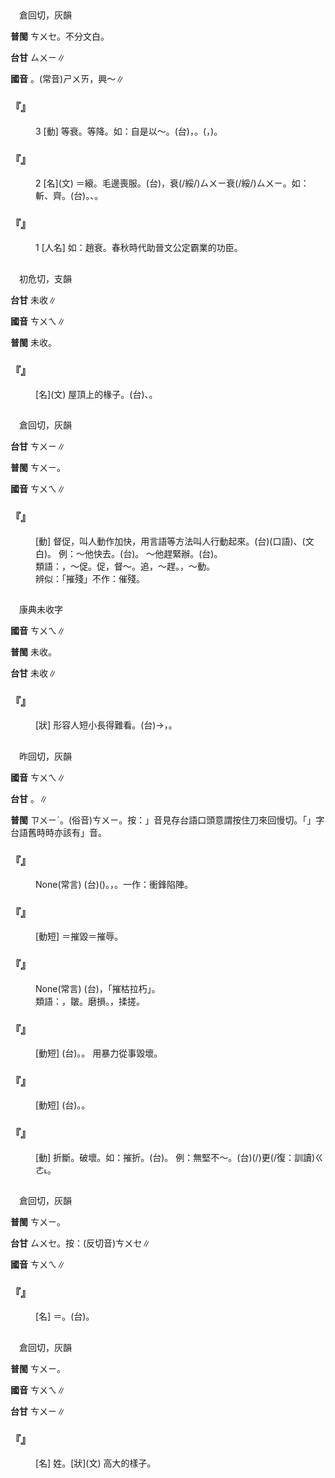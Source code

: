 
=={{ruby|衰|ㄘㄨㄟ}}==

　倉回切，灰韻

'''普閩''' <rt>ㄘㄨㆤ</rt>{{ruby|、|ㄘㄨㄧ}}。不分文白。

'''台甘''' <rt>ㄙㄨㄧ</rt>{{ruby|。|ㄙㄨㆤ}}∥

'''國音''' {{ruby|(文)|ㄘㄨㄟ}}。(常音)<rt>ㄕㄨㄞ</rt>，興～∥

    

==='''『{{ruby|衰|ㄘㄨㄟ}}』'''===
:3  [動] 等衰。等降。如：自是以～。(台){{ruby|照|ㄐㄧㄠ˪}}{{ruby|一|ㄧㆵ}}{{ruby|定|ㄉㄧㄥ˫}}{{ruby|丌|ㆤ}}{{ruby|等|ㄉㄧㄥˋ}}{{ruby|級|ㄍㄧㆴ}}，{{ruby|一|ㄧㆵ}}{{ruby|直|ㄉㄧㆵ ͘}}{{ruby|降|ㄍㄤ˪}}{{ruby|低|ㄍㆤ˫}}{{ruby|減|ㄍㄧㆰˋ}}{{ruby|輕|ㄎㄧㄣ}}。({{ruby|帶|ㄉㄨㄚ˪}}{{ruby|孝|ㄏㄚ˪}}{{ruby|丌|ㆤ}}{{ruby|輕|ㄎㄧㄣ}}{{ruby|重|ㄉㄤ˫}}，{{ruby|或|ㄧㄚㆷ ͘}}{{ruby|是|ㄒㄧ˫}}{{ruby|課|ㄎㄜ˪}}{{ruby|稅|ㄙㄨㆤ˪}}{{ruby|/|ㄙㆤ˪}}{{ruby|丌|ㆤ}}{{ruby|標|ㄅㄧㄠ}}{{ruby|準|ㄗㄨㄣˋ}})。
    

==='''『{{ruby|衰|ㄘㄨㄟ}}』'''===
:2  [名](文) ＝縗。毛邊喪服。(台){{ruby|古|ㄍㆦˋ}}{{ruby|早|ㄗㄚˋ}}{{ruby|丌|ㆤ}}{{ruby|喪|ㄙㆲ}}{{ruby|服|ㄏㆦㆶ ͘}}{{ruby|布|ㄅㆦ˪}}{{ruby|邊|ㄅㆪ}}{{ruby|無|ㆠㄜˊ}}{{ruby|紩|ㄊㆪ˫}}，{{ruby|放|ㄅㄤ˪}}衰(/綏/)<rt>ㄙㄨㄧ</rt>衰(/綏/)<rt>ㄙㄨㄧ</rt>。如：斬{{ruby|衰|ㄘㄨㄟ}}、齊{{ruby|衰|ㄘㄨㄟ}}。(台){{ruby|麻|ㄇㄨㄚˊ}}{{ruby|布|ㄅㆦ˪}}{{ruby|做|ㄗㄨㆤ˪}}{{ruby|/|ㄗㄜ˪}}{{ruby|丌|ㆤ}}{{ruby|喪|ㄙㆲ}}{{ruby|服|ㄏㆦㆶ ͘}}。{{ruby|各|ㄍㆦㆶ}}{{ruby|有|ㄧㄨˋ}}{{ruby|輕|ㄎㄧㄣ}}{{ruby|孝|ㄏㄚ˪}}、{{ruby|重|ㄉㄤ˫}}{{ruby|孝|ㄏㄚ˪}}{{ruby|丌|ㆤ}}{{ruby|區|ㄎㄨ}}{{ruby|別|ㄅㄧㄚㆵ}}。
    

==='''『{{ruby|衰|ㄘㄨㄟ}}』'''===
:1  [人名] 如：趙衰。春秋時代助晉文公定霸業的功臣。
    

=={{ruby|榱|ㄘㄨㄟ}}==

　初危切，支韻

'''台甘''' 未收∥

'''國音''' <rt>ㄘㄨㄟ</rt>∥

'''普閩''' 未收。

    

==='''『{{ruby|榱|ㄘㄨㄟ}}』'''===
: [名](文) 屋頂上的椽子。(台){{ruby|楹|ㆥˊ}}{{ruby|仔|ㄚ}}、{{ruby|桷|ㄍㄚㆶ}}{{ruby|仔|ㄚ}}。
    

=={{ruby|催|ㄘㄨㄟ}}==

　倉回切，灰韻

'''台甘''' <rt>ㄘㄨㄧ</rt>∥

'''普閩''' <rt>ㄘㄨㄧ</rt>。

'''國音''' <rt>ㄘㄨㄟ</rt>∥

    

==='''『{{ruby|催|ㄘㄨㄟ}}』'''===
: [動] 督促，叫人動作加快，用言語等方法叫人行動起來。(台){{ruby|催|ㄘㄨㄧ}}{{ruby|/|ㄗㄨㄧ}}(口語)、{{ruby|督|ㄉㆦㆶ}}{{ruby|促|ㄑㄧㆦㆶ}}(文白)。 例：～他快去。(台){{ruby|催|ㄗㄨㄧ}}{{ruby|/|ㄘㄨㄧ}}{{ruby|伊|ㄧ}}{{ruby|緊|ㄍㄧㄣˋ}}{{ruby|去|ㄎㄧ˪}}。 ～他趕緊辦。(台){{ruby|催|ㄗㄨㄧ}}{{ruby|/|ㄘㄨㄧ}}{{ruby|伊|ㄧ}}{{ruby|趕|ㄍㄨㆩˋ}}{{ruby|緊|ㄍㄧㄣˋ}}{{ruby|辦|ㄅㄢ˫}}。
:類語：{{ruby|催|ㄘㄨㄟ}}，～促。促，督～。追，～趕。{{ruby|推|ㄊㄨㄟ}}，～動。
:
:辨似：「摧殘」不作：催殘。
:
    

=={{ruby|<mark>&#xf9fb6;</mark>|ㄘㄨㄟ}}==

　康典未收字

'''國音''' <rt>ㄘㄨㄟ</rt>∥

'''普閩''' 未收。

'''台甘''' 未收∥

    

==='''『{{ruby|猥|ㄨㄟˇ}}{{ruby|<mark>&#xf9fb6;</mark>|ㄘㄨㄟ}}』'''===
: [狀] 形容人短小長得難看。(台){{ruby|形|ㄏㄧㄥˊ}}{{ruby|容|ㄧㆲˊ}}{{ruby|人|ㄌㄤˊ}}{{ruby|矮|ㄨㆤˋ}}{{ruby|/|ㆤˋ}}{{ruby|佝|ㄍㄨ}}→{{ruby|鼓|ㄍㆦˋ}}，{{ruby|生|ㄙㆥ}}{{ruby|/|ㄒㆪ}}{{ruby|做|ㄗㄜ˪}}{{ruby|/|ㄗㄨㆤ˪}}{{ruby|無|ㆠㄜˊ}}{{ruby|好|ㄏㄜˋ}}{{ruby|看|ㄎㄨㆩ˪}}。
    

=={{ruby|摧|ㄘㄨㄟ}}==

　昨回切，灰韻

'''國音''' <rt>ㄘㄨㄟ</rt>∥

'''台甘''' {{ruby|(文)|ㄗㄨㆤˊ}}。{{ruby|(語)|ㆡㆤˊ}}∥

'''普閩''' <rt>ㄗㄨㄧˊ</rt>。(俗音)<rt>ㄘㄨㄧ</rt>{{ruby|、|ㄘㄨㆤˊ}}。按：{{ruby|「|ㄗㄨㄧˊ}}」音見存台語口頭意謂按住刀來回慢切。「{{ruby|挼|ㄌㄜˊ}}」字台語舊時時亦該有{{ruby|「|ㆡㆤˊ}}」音。

    

==='''『{{ruby|摧|ㄘㄨㄟ}}{{ruby|鋒|ㄈㄥ}}{{ruby|陷|ㄒㄧㄢˋ}}{{ruby|陣|ㄓㄣˋ}}』'''===
: None(常言) (台){{ruby|衝|ㄑㄧㆲ}}{{ruby|破|ㄆㄨㄚ˪}}{{ruby|敵|ㄉㄧㆤㆶ ͘}}{{ruby|人|ㆢㄧㄣˊ}}{{ruby|/|ㄌㄧㄣˊ}}{{ruby|銳|ㄌㄨㆤ˫}}{{ruby|鋒|ㄏㆲ}}({{ruby|先|ㄒㄧㄢ}}{{ruby|鋒|ㄏㆲ}}{{ruby|隊|ㄉㄨㄧ˫}}){{ruby|攻|ㄍㆲ}}{{ruby|陷|ㄏㆰ˫}}{{ruby|敵|ㄉㄧㆤㆶ ͘}}{{ruby|人|ㆢㄧㄣˊ}}{{ruby|/|ㄌㄧㄣˊ}}{{ruby|丌|ㆤ}}{{ruby|陣|ㄉㄧㄣ˫}}{{ruby|勢|ㄙㆤ˪}}。{{ruby|形|ㄏㄧㄥˊ}}{{ruby|容|ㄧㆲˊ}}{{ruby|英|ㄧㄥ}}{{ruby|勇|ㄧㆲˋ}}{{ruby|丌|ㆤ}}{{ruby|進|ㄐㄧㄣ˪}}{{ruby|攻|ㄍㆲ}}，{{ruby|直|ㄉㄧㆵ ͘}}{{ruby|破|ㄆㄨㄚ˪}}{{ruby|敵|ㄉㄧㆤㆶ ͘}}{{ruby|軍|ㄍㄨㄣ}}{{ruby|堅|ㄍㄧㄢ}}{{ruby|銳|ㄌㄨㆤ˫}}{{ruby|陣|ㄉㄧㄣ˫}}{{ruby|地|ㄉㄨㆤ˫}}{{ruby|/|ㄉㆤ˫}}。一作：衝鋒陷陣。
    

==='''『{{ruby|摧|ㄘㄨㄟ}}{{ruby|殘|ㄘㄢˊ}}』'''===
: [動短] ＝摧毀＝摧辱。
    

==='''『{{ruby|摧|ㄘㄨㄟ}}{{ruby|枯|ㄎㄨ}}{{ruby|拉|ㄌㄚ}}{{ruby|朽|ㄒㄧㄡˇ}}』'''===
: None(常言) (台){{ruby|像|ㄑㄧㆫ˫}}{{ruby|/|ㄑㄧㆧ˫}}{{ruby|毀|ㄏㄨㄧˋ}}{{ruby|壞|ㄏㄨㄞ˫}}{{ruby|/|ㄏㄞ˫}}{{ruby|枯|ㄍㆦ}}{{ruby|枝|ㄍㄧ}}{{ruby|朽|ㄏㄧㄨˋ}}{{ruby|木|ㆠㆦㆶ ͘}}，{{ruby|比|ㄅㄧˋ}}{{ruby|喻|ㆡㄨ˫}}{{ruby|/|ㄌㄨ˫}}{{ruby|推|ㄊㄨㄧ}}{{ruby|翻|ㄏㄨㄢ}}{{ruby|腐|ㄏㄨˋ}}{{ruby|敗|ㄅㄞ˫}}{{ruby|丌|ㆤ}}{{ruby|勢|ㄙㆤ˪}}{{ruby|力|ㄌㄧㆤㆶ ͘}}{{ruby|有|ㄨ˫}}{{ruby|親|ㄑㄧㄣ}}{{ruby|像|ㄑㄧㆫ˫}}{{ruby|/|ㄑㄧㆧ˫}}「摧枯拉朽」{{ruby|<mark>&#xf9075;</mark>|ㄏㄧㄚㆷ}}{{ruby|恁|ㄌㄧㄣ˪}}{{ruby|容|ㄧㆲˊ}}{{ruby|易|ㄧ˫}}。
:
:類語：{{ruby|挼|ㄖㄨㄚˊ}}，皺。磨損。{{ruby|挼|ㄖㄨㄛˊ}}，揉搓。
:
    

==='''『{{ruby|摧|ㄘㄨㄟ}}{{ruby|毀|ㄏㄨㄟˇ}}』'''===
: [動短] (台){{ruby|扑|ㄆㄚㆷ}}{{ruby|破|ㄆㄨㄚ˪}}。{{ruby|<mark>&#xffad2;</mark>|ㄌㆲ˪}}{{ruby|破|ㄆㄨㄚ˪}}。 用暴力從事毀壞。
    

==='''『{{ruby|摧|ㄘㄨㄟ}}{{ruby|折|ㄓㄜˊ}}』'''===
: [動短] (台){{ruby|扑|ㄆㄚㆷ}}{{ruby|折|ㄐㄧㆷ ͘}}。{{ruby|扑|ㄆㄚㆷ}}{{ruby|斷|ㄉㆭ˫}}。
    

==='''『{{ruby|摧|ㄘㄨㄟ}}』'''===
: [動] 折斷。破壞。如：摧折。(台){{ruby|遏|ㄚㆵ}}{{ruby|折|ㄐㄧㆷ ͘}}。 例：無堅不～。(台){{ruby|著|ㄉㄧㄜㆷ}}(/{{ruby|都|ㄉㄜ˫}}){{ruby|是|ㄒㄧ˫}}更(/復：訓讀)<rt>ㄍㄜ˪</rt>{{ruby|/|ㄍㄜㆷ}}{{ruby|較|ㄎㄚㆷ}}{{ruby|堅|ㄍㄧㄢ}}{{ruby|固|ㄍㆦ˪}}{{ruby|丌|ㆤ}}{{ruby|物|ㄇㄧㆷ ͘}}{{ruby|/|ㄇㆭㆷ ͘}}{{ruby|<mark>&#xffaca;</mark>|ㄇㄚ˫}}{{ruby|<mark>&#xffad2;</mark>|ㄌㆲ˪}}{{ruby|會|ㄨㆤ˫}}{{ruby|/|ㆤ˫}}{{ruby|歹|ㄆㄞˋ}}{{ruby|/|ㄆㆮˋ}}。
    

=={{ruby|縗|ㄘㄨㄟ}}==

　倉回切，灰韻

'''普閩''' <rt>ㄘㄨㄧ</rt>{{ruby|、|ㄘㄨㆤ}}。

'''台甘''' <rt>ㄙㄨㆤ</rt>。按：(反切音)<rt>ㄘㄨㆤ</rt>∥

'''國音''' <rt>ㄘㄨㄟ</rt>∥

    

==='''『{{ruby|縗|ㄘㄨㄟ}}』'''===
: [名] ＝{{ruby|衰|ㄘㄨㄟ}}。(台){{ruby|古|ㄍㆦˋ}}{{ruby|早|ㄗㄚˋ}}{{ruby|丌|ㆤ}}{{ruby|喪|ㄙㆲ}}{{ruby|服|ㄏㆦㆶ ͘}}。
    

=={{ruby|崔|ㄘㄨㄟ}}==

　倉回切，灰韻

'''普閩''' <rt>ㄘㄨㄧ</rt>。

'''國音''' <rt>ㄘㄨㄟ</rt>∥

'''台甘''' <rt>ㄘㄨㄧ</rt>∥

    

==='''『{{ruby|崔|ㄘㄨㄟ}}』'''===
: [名] 姓。[狀](文) 高大的樣子。
    
